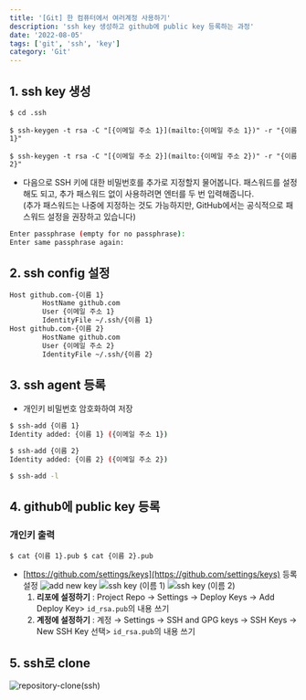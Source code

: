 ```yaml
---
title: '[Git] 한 컴퓨터에서 여러계정 사용하기'
description: 'ssh key 생성하고 github에 public key 등록하는 과정'
date: '2022-08-05'
tags: ['git', 'ssh', 'key']
category: 'Git'
---
```


## 1. ssh key 생성

`$ cd .ssh`

`$ ssh-keygen -t rsa -C "[{이메일 주소 1}](mailto:{이메일 주소 1})" -r "{이름 1}"`

`$ ssh-keygen -t rsa -C "[{이메일 주소 2}](mailto:{이메일 주소 2})" -r "{이름 2}"`

- 다음으로 SSH 키에 대한 비밀번호를 추가로 지정할지 물어봅니다. 패스워드를 설정해도 되고, 추가 패스워드 없이 사용하려면 엔터를 두 번 입력해줍니다.<br/>
  (추가 패스워드는 나중에 지정하는 것도 가능하지만, GitHub에서는 공식적으로 패스워드 설정을 권장하고 있습니다)

```bash
Enter passphrase (empty for no passphrase):
Enter same passphrase again:
```

## 2. ssh config 설정

```bash
Host github.com-{이름 1}
        HostName github.com
        User {이메일 주소 1}
        IdentityFile ~/.ssh/{이름 1}
Host github.com-{이름 2}
        HostName github.com
        User {이메일 주소 2}
        IdentityFile ~/.ssh/{이름 2}
```

## 3. ssh agent 등록

- 개인키 비밀번호 암호화하여 저장

```bash
$ ssh-add {이름 1}
Identity added: {이름 1} ({이메일 주소 1})

$ ssh-add {이름 2}
Identity added: {이름 2} ({이메일 주소 2})

$ ssh-add -l
```

## 4. github에 public key 등록

### 개인키 출력

`$ cat {이름 1}.pub
 $ cat {이름 2}.pub`

- [https://github.com/settings/keys](https://github.com/settings/keys) 등록설정
  ![add new key](</posts/git-ssh(1).png>)
  ![ssh key (이름 1)](</posts/git-ssh(2).png>)
  ![ssh key (이름 2)](</posts/git-ssh(3).png>)
  1. **리포에 설정하기** : Project Repo → Settings → Deploy Keys → Add Deploy Key> `id_rsa.pub`의 내용 쓰기
  2. **계정에 설정하기** : 계정 → Settings → SSH and GPG keys → SSH Keys → New SSH Key 선택> `id_rsa.pub`의 내용 쓰기

## 5. ssh로 clone

![repository-clone(ssh)](</posts/git-ssh(4).png>)
